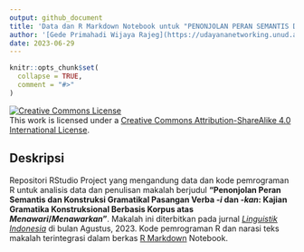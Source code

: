 ```yaml
---
output: github_document
title: 'Data dan R Markdown Notebook untuk "PENONJOLAN PERAN SEMANTIS DAN KONSTRUKSI GRAMATIKAL PASANGAN VERBA -I DAN -KAN: KAJIAN GRAMATIKA KONSTRUKSIONAL BERBASIS KORPUS ATAS *MENAWARI*/*MENAWARKAN*"'
author: '[Gede Primahadi Wijaya Rajeg](https://udayananetworking.unud.ac.id/lecturer/880-gede-primahadi-wijaya-rajeg) <a itemprop="sameAs" content="https://orcid.org/0000-0002-2047-8621" href="https://orcid.org/0000-0002-2047-8621" target="orcid.widget" rel="noopener noreferrer" style="vertical-align:top;"><img src="https://orcid.org/sites/default/files/images/orcid_16x16.png" style="width:1em;margin-right:.5em;" alt="ORCID iD icon"></a>'
date: 2023-06-29
---
```


<!-- README.md is generated from README.Rmd. Please edit that file -->

```r
knitr::opts_chunk$set(
  collapse = TRUE,
  comment = "#>"
)
```


<!-- badges: start -->

<a rel="license" href="http://creativecommons.org/licenses/by-sa/4.0/"><img alt="Creative Commons License" style="border-width:0" src="https://i.creativecommons.org/l/by-sa/4.0/88x31.png" /></a><br />This work is licensed under a <a rel="license" href="http://creativecommons.org/licenses/by-sa/4.0/">Creative Commons Attribution-ShareAlike 4.0 International License</a>.

<!-- badges: end -->

## Deskripsi

Repositori RStudio Project yang mengandung data dan kode pemrograman R untuk analisis data dan penulisan makalah berjudul __"Penonjolan Peran Semantis dan Konstruksi Gramatikal Pasangan Verba -*i* dan -*kan*: Kajian Gramatika Konstruksional Berbasis Korpus atas *Menawari*/*Menawarkan*"__. Makalah ini diterbitkan pada jurnal [*Linguistik Indonesia*](https://ojs.linguistik-indonesia.org/index.php/linguistik_indonesia/index) di bulan Agustus, 2023. Kode pemrograman R dan narasi teks makalah terintegrasi dalam berkas [R Markdown](https://rmarkdown.rstudio.com) Notebook.